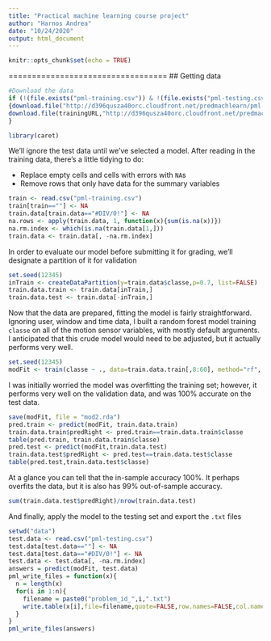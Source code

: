 ```yaml
---
title: "Practical machine learning course project"
author: "Harnos Andrea"
date: "10/24/2020"
output: html_document
---
```


```r
knitr::opts_chunk$set(echo = TRUE)
```
==================================
## Getting data

```r
#Download the data
if (!(file.exists("pml-training.csv")) & !(file.exists("pml-testing.csv")))
{download.file("http://d396qusza40orc.cloudfront.net/predmachlearn/pml-testing.csv", method="curl", destfile = "pml-testing.csv")
download.file(trainingURL,"http://d396qusza40orc.cloudfront.net/predmachlearn/pml-training.csv", destfile = "pml-training.csv")
}

library(caret)
```

We'll ignore the test data until we've selected a model. After reading in the training data, there's a little tidying to do:

* Replace empty cells and cells with errors with `NA`s
* Remove rows that only have data for the summary variables

```r
train <- read.csv("pml-training.csv")
train[train==""] <- NA
train.data[train.data=="#DIV/0!"] <- NA
na.rows <- apply(train.data, 1, function(x){sum(is.na(x))})
na.rm.index <- which(is.na(train.data[1,]))
train.data <- train.data[, -na.rm.index]
```
In order to evaluate our model before submitting it for grading, we'll designate a partition of it for validation
```r
set.seed(12345)
inTrain <- createDataPartition(y=train.data$classe,p=0.7, list=FALSE) 
train.data.train <- train.data[inTrain,]
train.data.test <- train.data[-inTrain,]
```
Now that the data are prepared, fitting the model is fairly straightforward. Ignoring user, window and time data, I built a random forest model training `classe` on all of the motion sensor variables, with mostly default arguments. I anticipated that this crude model would need to be adjusted, but it actually performs very well.
```r
set.seed(12345)
modFit <- train(classe ~ ., data=train.data.train[,8:60], method="rf", prox=TRUE) 
```
I was initially worried the model was overfitting the training set; however, it performs very well on the validation data, and was 100% accurate on the test data.
```r
save(modFit, file = "mod2.rda")
pred.train <- predict(modFit, train.data.train)
train.data.train$predRight <- pred.train==train.data.train$classe
table(pred.train, train.data.train$classe)
pred.test <- predict(modFit,train.data.test)
train.data.test$predRight <- pred.test==train.data.test$classe
table(pred.test,train.data.test$classe)
```
At a glance you can tell that the in-sample accuracy 100%. It perhaps overfits the data, but it is also has 99% out-of-sample accuracy.
```r
sum(train.data.test$predRight)/nrow(train.data.test)
```
And finally, apply the model to the testing set and export the `.txt` files
```r
setwd("data")
test.data <- read.csv("pml-testing.csv")
test.data[test.data==""] <- NA
test.data[test.data=="#DIV/0!"] <- NA
test.data <- test.data[, -na.rm.index]
answers = predict(modFit, test.data)
pml_write_files = function(x){
  n = length(x)
  for(i in 1:n){
    filename = paste0("problem_id_",i,".txt")
    write.table(x[i],file=filename,quote=FALSE,row.names=FALSE,col.names=FALSE)
  }
}
pml_write_files(answers)
```
